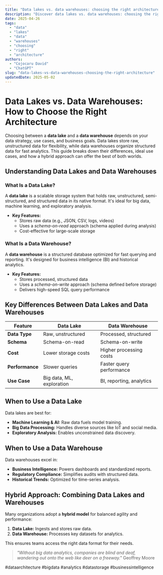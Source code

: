 ```yaml
---
title: "Data lakes vs. data warehouses: choosing the right architecture"
description: "Discover data lakes vs. data warehouses: choosing the right architecture with this in-depth guide, providing actionable insights and practical tips to boost your knowledge and results."
date: 2025-04-26
tags:
  - "data"
  - "lakes"
  - "data"
  - "warehouses"
  - "choosing"
  - "right"
  - "architecture"
authors:
  - "Cojocaru David"
  - "ChatGPT"
slug: "data-lakes-vs-data-warehouses-choosing-the-right-architecture"
updatedDate: 2025-05-02
---
```


# Data Lakes vs. Data Warehouses: How to Choose the Right Architecture  

Choosing between a **data lake** and a **data warehouse** depends on your data strategy, use cases, and business goals. Data lakes store raw, unstructured data for flexibility, while data warehouses organize structured data for fast analytics. This guide breaks down their differences, ideal use cases, and how a hybrid approach can offer the best of both worlds.  

## Understanding Data Lakes and Data Warehouses  

### What Is a Data Lake?  

A **data lake** is a scalable storage system that holds raw, unstructured, semi-structured, and structured data in its native format. It's ideal for big data, machine learning, and exploratory analysis.  

- **Key Features:**  
  - Stores raw data (e.g., JSON, CSV, logs, videos)  
  - Uses a *schema-on-read* approach (schema applied during analysis)  
  - Cost-effective for large-scale storage  

### What Is a Data Warehouse?  

A **data warehouse** is a structured database optimized for fast querying and reporting. It's designed for business intelligence (BI) and historical analytics.  

- **Key Features:**  
  - Stores processed, structured data  
  - Uses a *schema-on-write* approach (schema defined before storage)  
  - Delivers high-speed SQL query performance  

## Key Differences Between Data Lakes and Data Warehouses  

| Feature         | Data Lake                   | Data Warehouse              |  
|-----------------|-----------------------------|-----------------------------|  
| **Data Type**   | Raw, unstructured           | Processed, structured       |  
| **Schema**      | Schema-on-read              | Schema-on-write             |  
| **Cost**        | Lower storage costs         | Higher processing costs     |  
| **Performance** | Slower queries              | Faster query performance    |  
| **Use Case**    | Big data, ML, exploration   | BI, reporting, analytics    |  

## When to Use a Data Lake  

Data lakes are best for:  

- **Machine Learning & AI:** Raw data fuels model training.  
- **Big Data Processing:** Handles diverse sources like IoT and social media.  
- **Exploratory Analysis:** Enables unconstrained data discovery.  

## When to Use a Data Warehouse  

Data warehouses excel in:  

- **Business Intelligence:** Powers dashboards and standardized reports.  
- **Regulatory Compliance:** Simplifies audits with structured data.  
- **Historical Trends:** Optimized for time-series analysis.  

## Hybrid Approach: Combining Data Lakes and Warehouses  

Many organizations adopt a **hybrid model** for balanced agility and performance:  

1. **Data Lake:** Ingests and stores raw data.  
2. **Data Warehouse:** Processes key datasets for analytics.  

This ensures teams access the right data format for their needs.  

> *"Without big data analytics, companies are blind and deaf, wandering out onto the web like deer on a freeway."*   Geoffrey Moore  

#dataarchitecture #bigdata #analytics #datastorage #businessintelligence